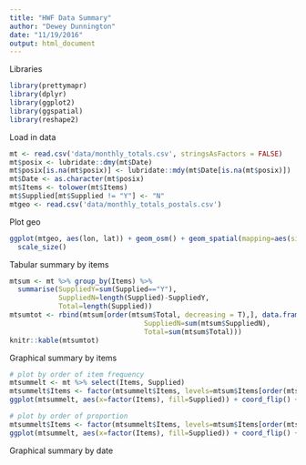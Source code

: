 ```yaml
---
title: "HWF Data Summary"
author: "Dewey Dunnington"
date: "11/19/2016"
output: html_document
---
```


Libraries

```r
library(prettymapr)
library(dplyr)
library(ggplot2)
library(ggspatial)
library(reshape2)
```

Load in data

```r
mt <- read.csv('data/monthly_totals.csv', stringsAsFactors = FALSE)
mt$posix <- lubridate::dmy(mt$Date)
mt$posix[is.na(mt$posix)] <- lubridate::mdy(mt$Date[is.na(mt$posix)])
mt$Date <- as.character(mt$posix)
mt$Items <- tolower(mt$Items)
mt$Supplied[mt$Supplied != "Y"] <- "N"
mtgeo <- read.csv('data/monthly_totals_postals.csv')
```

Plot geo

```r
ggplot(mtgeo, aes(lon, lat)) + geom_osm() + geom_spatial(mapping=aes(size=n)) +
  scale_size()
```


Tabular summary by items

```r
mtsum <- mt %>% group_by(Items) %>% 
  summarise(SuppliedY=sum(Supplied=="Y"), 
            SuppliedN=length(Supplied)-SuppliedY, 
            Total=length(Supplied))
mtsumtot <- rbind(mtsum[order(mtsum$Total, decreasing = T),], data.frame(Items="Totals", SuppliedY=sum(mtsum$SuppliedY),
                                 SuppliedN=sum(mtsum$SuppliedN),
                                 Total=sum(mtsum$Total)))
knitr::kable(mtsumtot)
```


Graphical summary by items

```r
# plot by order of item frequency
mtsummelt <- mt %>% select(Items, Supplied)
mtsummelt$Items <- factor(mtsummelt$Items, levels=mtsum$Items[order(mtsum$Total)])
ggplot(mtsummelt, aes(x=factor(Items), fill=Supplied)) + coord_flip() + stat_count()

# plot by order of proportion
mtsummelt$Items <- factor(mtsummelt$Items, levels=mtsum$Items[order(mtsum$SuppliedY/mtsum$Total)])
ggplot(mtsummelt, aes(x=factor(Items), fill=Supplied)) + coord_flip() + stat_count(position='fill')
```


Graphical summary by date